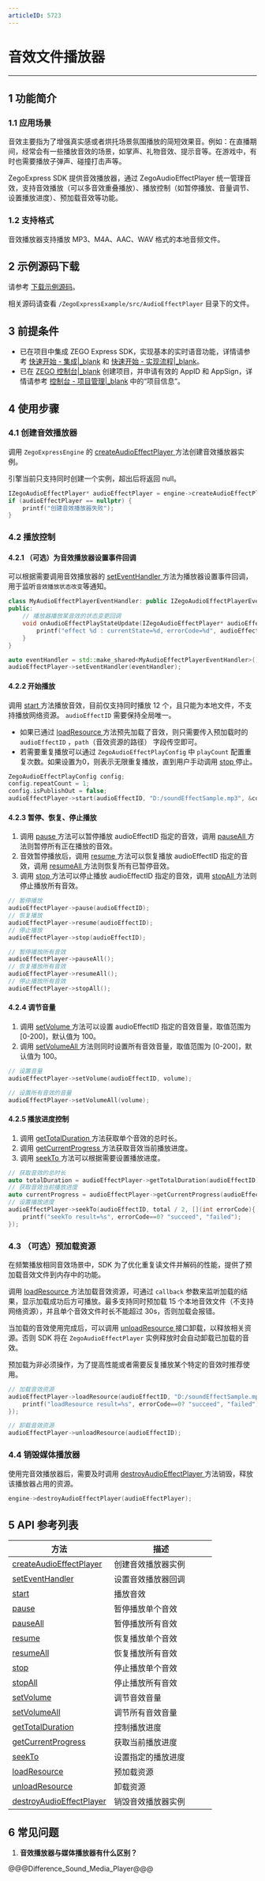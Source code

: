 ```yaml
---
articleID: 5723
---
```

<style>
table th:nth-of-type(1) { min-width: 120px; width: 50%; }
table th:nth-of-type(2) { min-width: 120px; width: 50%; }
table {width: 100%;}
</style>

# 音效文件播放器

- - -

## 1 功能简介

### 1.1 应用场景

音效主要指为了增强真实感或者烘托场景氛围播放的简短效果音。例如：在直播期间，经常会有一些播放音效的场景，如掌声、礼物音效、提示音等。在游戏中，有时也需要播放子弹声、碰撞打击声等。 

ZegoExpress SDK 提供音效播放器，通过 ZegoAudioEffectPlayer 统一管理音效，支持音效播放（可以多音效重叠播放）、播放控制（如暂停播放、音量调节、设置播放进度）、预加载音效等功能。

### 1.2 支持格式

音效播放器支持播放 MP3、M4A、AAC、WAV 格式的本地音频文件。

## 2 示例源码下载

请参考 [下载示例源码](#3128)。

相关源码请查看 `/ZegoExpressExample/src/AudioEffectPlayer` 目录下的文件。

## 3 前提条件

- 已在项目中集成 ZEGO Express SDK，实现基本的实时语音功能，详情请参考 [快速开始 - 集成\|_blank](!ExpressAudioSDK-Integration/SDK_Integration) 和 [快速开始 - 实现流程\|_blank](!ExpressAudioSDK-Integration/Solution_Implementation)。
- 已在 [ZEGO 控制台\|_blank](https://console.zego.im) 创建项目，并申请有效的 AppID 和 AppSign，详情请参考 [控制台 - 项目管理\|_blank](#12107) 中的“项目信息”。

## 4 使用步骤

### 4.1 创建音效播放器

调用 `ZegoExpressEngine` 的 [createAudioEffectPlayer ](/zh/api?doc=Express_Video_SDK_API~CPP_windows~class~zego-express-i-zego-express-engine#create-audio-effect-player) 方法创建音效播放器实例。

<div class="mk-warning">

引擎当前只支持同时创建一个实例，超出后将返回 null。  
</div>

```C++
IZegoAudioEffectPlayer* audioEffectPlayer = engine->createAudioEffectPlayer();
if (audioEffectPlayer == nullptr) {
    printf("创建音效播放器失败");
}
```

### 4.2 播放控制

#### 4.2.1 （可选）为音效播放器设置事件回调

可以根据需要调用音效播放器的 [setEventHandler ](/zh/api?doc=Express_Video_SDK_API~CPP_windows~class~zego-express-i-zego-audio-effect-player#set-event-handler) 方法为播放器设置事件回调，用于监听`音效播放状态改变`等通知。

```C++
class MyAudioEffectPlayerEventHandler: public IZegoAudioEffectPlayerEventHandler{
public:
    // 播放器播放某音效的状态变更回调
    void onAudioEffectPlayStateUpdate(IZegoAudioEffectPlayer* audioEffectPlayer, unsigned int audioEffectID, ZegoAudioEffectPlayState state, int errorCode) override{
        printf("effect %d : currentState=%d, errorCode=%d", audioEffectID, state, errorCode);
    }
}

auto eventHandler = std::make_shared<MyAudioEffectPlayerEventHandler>();
audioEffectPlayer->setEventHandler(eventHandler);
```

#### 4.2.2 开始播放

调用 [start ](/zh/api?doc=Express_Video_SDK_API~CPP_windows~class~zego-express-i-zego-audio-effect-player#start) 方法播放音效，目前仅支持同时播放 12 个，且只能为本地文件，不支持播放网络资源。 `audioEffectID` 需要保持全局唯一。

* 如果已通过 [loadResource ](/zh/api?doc=Express_Video_SDK_API~CPP_windows~class~zego-express-i-zego-audio-effect-player#load-resource) 方法预先加载了音效，则只需要传入预加载时的 `audioEffectID` ，`path`（音效资源的路径） 字段传空即可。
* 若需要重复播放可以通过 `ZegoAudioEffectPlayConfig` 中 `playCount` 配置重复次数。如果设置为0，则表示无限重复播放，直到用户手动调用 [stop ](/zh/api?doc=Express_Video_SDK_API~CPP_windows~class~zego-express-i-zego-audio-effect-player#stop) 停止。

```C++
ZegoAudioEffectPlayConfig config;
config.repeatCount = 1;
config.isPublishOut = false;
audioEffectPlayer->start(audioEffectID, "D:/soundEffectSample.mp3", &config);
```

#### 4.2.3 暂停、恢复、停止播放

1. 调用 [pause ](/zh/api?doc=Express_Video_SDK_API~CPP_windows~class~zego-express-i-zego-audio-effect-player#pause) 方法可以暂停播放 audioEffectID 指定的音效，调用 [pauseAll ](/zh/api?doc=Express_Video_SDK_API~CPP_windows~class~zego-express-i-zego-audio-effect-player#pause-all) 方法则暂停所有正在播放的音效。
2. 音效暂停播放后，调用 [resume ](/zh/api?doc=Express_Video_SDK_API~CPP_windows~class~zego-express-i-zego-audio-effect-player#resume) 方法可以恢复播放 audioEffectID 指定的音效，调用 [resumeAll ](/zh/api?doc=Express_Video_SDK_API~CPP_windows~class~zego-express-i-zego-audio-effect-player#resume-all) 方法则恢复所有已暂停音效。
3. 调用 [stop ](/zh/api?doc=Express_Video_SDK_API~CPP_windows~class~zego-express-i-zego-audio-effect-player#stop) 方法可以停止播放 audioEffectID 指定的音效，调用 [stopAll ](/zh/api?doc=Express_Video_SDK_API~CPP_windows~class~zego-express-i-zego-audio-effect-player#stop-all) 方法则停止播放所有音效。

```C++
// 暂停播放
audioEffectPlayer->pause(audioEffectID);
// 恢复播放
audioEffectPlayer->resume(audioEffectID);
// 停止播放
audioEffectPlayer->stop(audioEffectID);

// 暂停播放所有音效
audioEffectPlayer->pauseAll();
// 恢复播放所有音效
audioEffectPlayer->resumeAll();
// 停止播放所有音效
audioEffectPlayer->stopAll();
```

#### 4.2.4 调节音量

1. 调用 [setVolume ](/zh/api?doc=Express_Video_SDK_API~CPP_windows~class~zego-express-i-zego-audio-effect-player#set-volume) 方法可以设置 audioEffectID 指定的音效音量，取值范围为 [0-200]，默认值为 100。
2. 调用 [setVolumeAll ](/zh/api?doc=Express_Video_SDK_API~CPP_windows~class~zego-express-i-zego-audio-effect-player#set-volume-all) 方法则同时设置所有音效音量，取值范围为 [0-200]，默认值为 100。

```C++
// 设置音量
audioEffectPlayer->setVolume(audioEffectID, volume);

// 设置所有音效的音量
audioEffectPlayer->setVolumeAll(volume);
```

#### 4.2.5 播放进度控制

1. 调用 [getTotalDuration ](/zh/api?doc=Express_Video_SDK_API~CPP_windows~class~zego-express-i-zego-audio-effect-player#get-total-duration) 方法获取单个音效的总时长。
2. 调用 [getCurrentProgress ](/zh/api?doc=Express_Video_SDK_API~CPP_windows~class~zego-express-i-zego-audio-effect-player#get-current-progress) 方法获取音效当前播放进度。
3. 调用 [seekTo ](/zh/api?doc=Express_Video_SDK_API~CPP_windows~class~zego-express-i-zego-audio-effect-player#seek-to) 方法可以根据需要设置播放进度。

```C++
// 获取音效的总时长
auto totalDuration = audioEffectPlayer->getTotalDuration(audioEffectID);
// 获取音效当前播放进度
auto currentProgress = audioEffectPlayer->getCurrentProgress(audioEffectID);
// 设置播放进度
audioEffectPlayer->seekTo(audioEffectID, total / 2, [](int errorCode){
    printf("seekTo result=%s", errorCode==0? "succeed", "failed");
});
```

### 4.3 （可选）预加载资源

在频繁播放相同音效场景中，SDK 为了优化重复读文件并解码的性能，提供了预加载音效文件到内存中的功能。

调用 [loadResource ](/zh/api?doc=Express_Video_SDK_API~CPP_windows~class~zego-express-i-zego-audio-effect-player#load-resource) 方法加载音效资源，可通过 `callback` 参数来监听加载的结果，显示加载成功后方可播放。最多支持同时预加载 15 个本地音效文件（不支持网络资源），并且单个音效文件时长不能超过 30s，否则加载会报错。

当加载的音效使用完成后，可以调用 [unloadResource ](/zh/api?doc=Express_Video_SDK_API~CPP_windows~class~zego-express-i-zego-audio-effect-player#unload-resource) 接口卸载，以释放相关资源。否则 SDK 将在 `ZegoAudioEffectPlayer` 实例释放时会自动卸载已加载的音效。

<div class="mk-hint">

预加载为非必须操作，为了提高性能或者需要反复播放某个特定的音效时推荐使用。   
</div>

```C++
// 加载音效资源
audioEffectPlayer->loadResource(audioEffectID, "D:/soundEffectSample.mp3", [](int errorCode){
    printf("loadResource result=%s", errorCode==0? "succeed", "failed");
});

// 卸载音效资源
audioEffectPlayer->unloadResource(audioEffectID);
```

### 4.4 销毁媒体播放器

使用完音效播放器后，需要及时调用 [destroyAudioEffectPlayer ](/zh/api?doc=Express_Video_SDK_API~CPP_windows~class~zego-express-i-zego-express-engine#destroy-audio-effect-player) 方法销毁，释放该播放器占用的资源。

```C++
engine->destroyAudioEffectPlayer(audioEffectPlayer);
```

## 5 API 参考列表

| 方法 | 描述 |
|-------|--------|
| [createAudioEffectPlayer ](/zh/api?doc=Express_Video_SDK_API~CPP_windows~class~zego-express-i-zego-express-engine#create-audio-effect-player) | 创建音效播放器实例 |
| [setEventHandler ](/zh/api?doc=Express_Video_SDK_API~CPP_windows~class~zego-express-i-zego-audio-effect-player#set-event-handler) | 设置音效播放器回调 |
| [start ](/zh/api?doc=Express_Video_SDK_API~CPP_windows~class~zego-express-i-zego-audio-effect-player#start) | 播放音效 |
| [pause ](/zh/api?doc=Express_Video_SDK_API~CPP_windows~class~zego-express-i-zego-audio-effect-player#pause) | 暂停播放单个音效 |
| [pauseAll ](/zh/api?doc=Express_Video_SDK_API~CPP_windows~class~zego-express-i-zego-audio-effect-player#pause-all) | 暂停播放所有音效 |
| [resume ](/zh/api?doc=Express_Video_SDK_API~CPP_windows~class~zego-express-i-zego-audio-effect-player#resume) | 恢复播放单个音效 |
| [resumeAll ](/zh/api?doc=Express_Video_SDK_API~CPP_windows~class~zego-express-i-zego-audio-effect-player#resume-all) | 恢复播放所有音效 |
| [stop ](/zh/api?doc=Express_Video_SDK_API~CPP_windows~class~zego-express-i-zego-audio-effect-player#stop)  | 停止播放单个音效 |
| [stopAll ](/zh/api?doc=Express_Video_SDK_API~CPP_windows~class~zego-express-i-zego-audio-effect-player#stop-all) | 停止播放所有音效 |
| [setVolume ](/zh/api?doc=Express_Video_SDK_API~CPP_windows~class~zego-express-i-zego-audio-effect-player#set-volume) | 调节音效音量 |
| [setVolumeAll ](/zh/api?doc=Express_Video_SDK_API~CPP_windows~class~zego-express-i-zego-audio-effect-player#set-volume-all) | 调节所有音效音量 |
| [getTotalDuration ](/zh/api?doc=Express_Video_SDK_API~CPP_windows~class~zego-express-i-zego-audio-effect-player#get-total-duration) | 控制播放进度 |
| [getCurrentProgress ](/zh/api?doc=Express_Video_SDK_API~CPP_windows~class~zego-express-i-zego-audio-effect-player#get-current-progress) | 获取当前播放进度 |
| [seekTo ](/zh/api?doc=Express_Video_SDK_API~CPP_windows~class~zego-express-i-zego-audio-effect-player#seek-to) | 设置指定的播放进度|
| [loadResource ](/zh/api?doc=Express_Video_SDK_API~CPP_windows~class~zego-express-i-zego-audio-effect-player#load-resource) | 预加载资源 |
| [unloadResource ](/zh/api?doc=Express_Video_SDK_API~CPP_windows~class~zego-express-i-zego-audio-effect-player#unload-resource) | 卸载资源 |
| [destroyAudioEffectPlayer ](/zh/api?doc=Express_Video_SDK_API~CPP_windows~class~zego-express-i-zego-express-engine#destroy-audio-effect-player)| 销毁音效播放器实例 |

## 6 常见问题

1. **音效播放器与媒体播放器有什么区别？**

@@@Difference_Sound_Media_Player@@@
